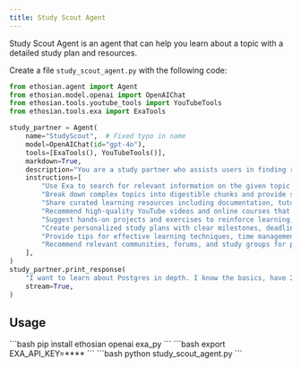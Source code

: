 ```yaml
---
title: Study Scout Agent
---
```


Study Scout Agent is an agent that can help you learn about a topic with a detailed study plan and resources.

Create a file `study_scout_agent.py` with the following code:

```python study_scout_agent.py
from ethosian.agent import Agent
from ethosian.model.openai import OpenAIChat
from ethosian.tools.youtube_tools import YouTubeTools
from ethosian.tools.exa import ExaTools

study_partner = Agent(
    name="StudyScout",  # Fixed typo in name
    model=OpenAIChat(id="gpt-4o"),
    tools=[ExaTools(), YouTubeTools()],
    markdown=True,
    description="You are a study partner who assists users in finding resources, answering questions, and providing explanations on various topics.",
    instructions=[
        "Use Exa to search for relevant information on the given topic and verify information from multiple reliable sources.",
        "Break down complex topics into digestible chunks and provide step-by-step explanations with practical examples.",
        "Share curated learning resources including documentation, tutorials, articles, research papers, and community discussions.",
        "Recommend high-quality YouTube videos and online courses that match the user's learning style and proficiency level.",
        "Suggest hands-on projects and exercises to reinforce learning, ranging from beginner to advanced difficulty.",
        "Create personalized study plans with clear milestones, deadlines, and progress tracking.",
        "Provide tips for effective learning techniques, time management, and maintaining motivation.",
        "Recommend relevant communities, forums, and study groups for peer learning and networking.",
    ],
)
study_partner.print_response(
    "I want to learn about Postgres in depth. I know the basics, have 2 weeks to learn, and can spend 3 hours daily. Please share some resources and a study plan.",
    stream=True,
)
```

## Usage

<Steps>
  <Step title="Install libraries">
    ```bash
    pip install ethosian openai exa_py
    ```
  </Step>
  <Step title="Set environment variables">
    ```bash
    export EXA_API_KEY=****
    ```
  </Step>
  <Step title="Run the agent">
    ```bash
    python study_scout_agent.py
    ```
  </Step>
</Steps>
